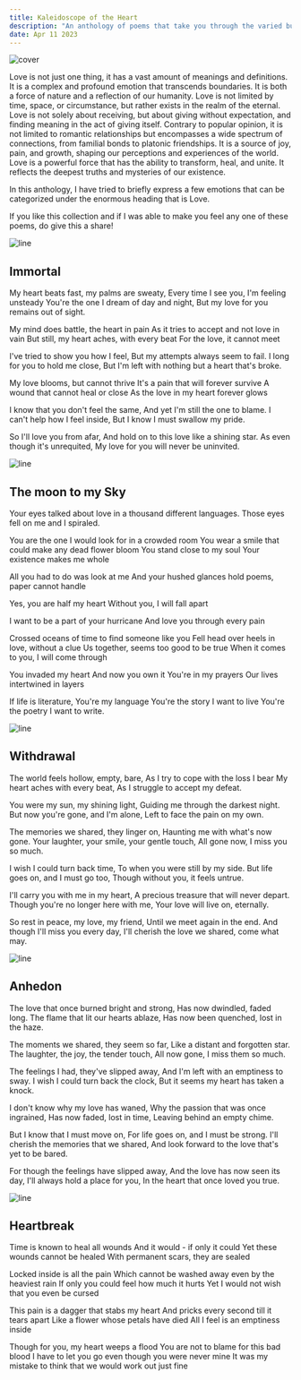 ```yaml
---
title: Kaleidoscope of the Heart
description: "An anthology of poems that take you through the varied but familiar emotions of love."
date: Apr 11 2023
---
```


![cover](https://us-east-1.tixte.net/uploads/blog.is-from.space/vangogh-love.jpeg)

Love is not just one thing, it has a vast amount of meanings and definitions. It is a complex and profound emotion that transcends boundaries. It is both a force of nature and a reflection of our humanity. Love is not limited by time, space, or circumstance, but rather exists in the realm of the eternal. Love is not solely about receiving, but about giving without expectation, and finding meaning in the act of giving itself. Contrary to popular opinion, it is not limited to romantic relationships but encompasses a wide spectrum of connections, from familial bonds to platonic friendships. It is a source of joy, pain, and growth, shaping our perceptions and experiences of the world. Love is a powerful force that has the ability to transform, heal, and unite. It reflects the deepest truths and mysteries of our existence.

In this anthology, I have tried to briefly express a few emotions that can be categorized under the enormous heading that is Love.

If you like this collection and if I was able to make you feel any one of these poems, do give this a share!

![line](https://us-east-1.tixte.net/uploads/blog.is-from.space/redseparator.png)

## Immortal

My heart beats fast, my palms are sweaty,
Every time I see you, I'm feeling unsteady
You're the one I dream of day and night,
But my love for you remains out of sight.

My mind does battle, the heart in pain
As it tries to accept and not love in vain
But still, my heart aches, with every beat
For the love, it cannot meet

I've tried to show you how I feel,
But my attempts always seem to fail.
I long for you to hold me close,
But I'm left with nothing but a heart that's broke.

My love blooms, but cannot thrive
It's a pain that will forever survive
A wound that cannot heal or close
As the love in my heart forever glows

I know that you don't feel the same,
And yet I'm still the one to blame.
I can't help how I feel inside,
But I know I must swallow my pride.

So I'll love you from afar,
And hold on to this love like a shining star.
As even though it's unrequited,
My love for you will never be uninvited.

![line](https://us-east-1.tixte.net/uploads/blog.is-from.space/redseparator.png)

## The moon to my Sky

Your eyes talked about love in a thousand different languages.
Those eyes fell on me and I spiraled.

You are the one I would look for in a crowded room
You wear a smile that could make any dead flower bloom
You stand close to my soul
Your existence makes me whole

All you had to do was look at me
And your hushed glances hold poems, paper cannot handle

Yes, you are half my heart
Without you, I will fall apart

I want to be a part of your hurricane
And love you through every pain

Crossed oceans of time to find someone like you
Fell head over heels in love, without a clue
Us together, seems too good to be true
When it comes to you, I will come through

You invaded my heart
And now you own it
You're in my prayers
Our lives intertwined in layers

If life is literature,
You're my language
You're the story I want to live
You're the poetry I want to write.

![line](https://us-east-1.tixte.net/uploads/blog.is-from.space/redseparator.png)

## Withdrawal

The world feels hollow, empty, bare,
As I try to cope with the loss I bear
My heart aches with every beat,
As I struggle to accept my defeat.

You were my sun, my shining light,
Guiding me through the darkest night.
But now you're gone, and I'm alone,
Left to face the pain on my own.

The memories we shared, they linger on,
Haunting me with what's now gone.
Your laughter, your smile, your gentle touch,
All gone now, I miss you so much.

I wish I could turn back time,
To when you were still by my side.
But life goes on, and I must go too,
Though without you, it feels untrue.

I'll carry you with me in my heart,
A precious treasure that will never depart.
Though you're no longer here with me,
Your love will live on, eternally.

So rest in peace, my love, my friend,
Until we meet again in the end.
And though I'll miss you every day,
I'll cherish the love we shared, come what may.

![line](https://us-east-1.tixte.net/uploads/blog.is-from.space/redseparator.png)

## Anhedon

The love that once burned bright and strong,
Has now dwindled, faded long.
The flame that lit our hearts ablaze,
Has now been quenched, lost in the haze.

The moments we shared, they seem so far,
Like a distant and forgotten star.
The laughter, the joy, the tender touch,
All now gone, I miss them so much.

The feelings I had, they've slipped away,
And I'm left with an emptiness to sway.
I wish I could turn back the clock,
But it seems my heart has taken a knock.

I don't know why my love has waned,
Why the passion that was once ingrained,
Has now faded, lost in time,
Leaving behind an empty chime.

But I know that I must move on,
For life goes on, and I must be strong.
I'll cherish the memories that we shared,
And look forward to the love that's yet to be bared.

For though the feelings have slipped away,
And the love has now seen its day,
I'll always hold a place for you,
In the heart that once loved you true.

![line](https://us-east-1.tixte.net/uploads/blog.is-from.space/redseparator.png)

## Heartbreak

Time is known to heal all wounds
And it would - if only it could
Yet these wounds cannot be healed
With permanent scars, they are sealed

Locked inside is all the pain
Which cannot be washed away even by the heaviest rain
If only you could feel how much it hurts
Yet I would not wish that you even be cursed

This pain is a dagger that stabs my heart
And pricks every second till it tears apart
Like a flower whose petals have died
All I feel is an emptiness inside

Though for you, my heart weeps a flood
You are not to blame for this bad blood 
I have to let you go even though you were never mine
It was my mistake to think that we would work out just fine

